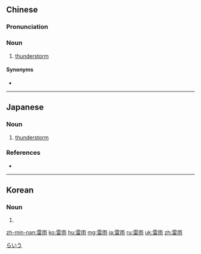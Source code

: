 ==Chinese==
{{zh-forms}}

===Pronunciation===
{{zh-pron
|m=léiyǔ
|c=leoi4 jyu5
|cat=n
}}

===Noun===
{{zh-noun}}

# [[thunderstorm]] {{zh-mw|m:場}}

====Synonyms====
* {{zh-l|雷暴}}

{{zh-cat|Advanced}}

----

==Japanese==
{{ja-kanjitab|らい|う|yomi=o}}

===Noun===
{{ja-noun|らいう}}

# [[thunderstorm]]

===References===
* {{R:Shogakukan}}

[[Category:ja:Weather|らいう]]

----

==Korean==
{{ko-hanjatab}}

===Noun===
{{ko-noun|hj|hangeul=뇌우}}

# {{hanja form of|뇌우|thunderstorm}}

[[zh-min-nan:雷雨]]
[[ko:雷雨]]
[[hu:雷雨]]
[[mg:雷雨]]
[[ja:雷雨]]
[[ru:雷雨]]
[[uk:雷雨]]
[[zh:雷雨]]